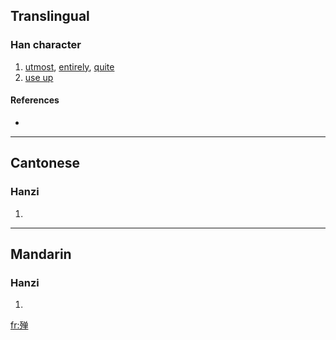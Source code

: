 {{also|殫}}
==Translingual==

===Han character===
{{Han char|rn=78|rad=歹|as=08|sn=12|four=|canj=一弓金田十 (MNCWJ)}}

# [[utmost]], [[entirely]], [[quite]]
# [[use up]]

====References====
* {{Han ref|kx=0582.041|hdz=21390.120|uh=6B9A|ud=27546}}

----

==Cantonese==

===Hanzi===
{{yue-hanzi|jyut=|y=daan1}}

# {{defn|Cantonese}}

----

==Mandarin==

===Hanzi===
{{cmn-hanzi|tra=殫|pin=[[dān]] ([[dan1]])|wg=tan<sup>1</sup>}}

# {{defn|Mandarin}}

[[fr:殚]]